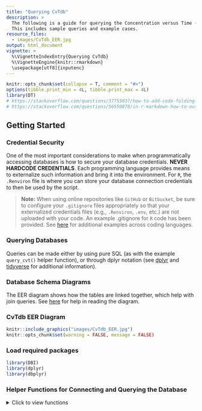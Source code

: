 ```yaml
---
title: "Querying CvTdb"
description: >
  The following is a guide for querying the Concentration versus Time (CvT) database.
  This includes sample queries and example cases.
resource_files:
  - images/CvTdb_EER.jpg
output: html_document
vignette: >
  %\VignetteIndexEntry{Querying CvTdb}
  %\VignetteEngine{knitr::rmarkdown}
  \usepackage[utf8]{inputenc}
---
```


```r
knitr::opts_chunk$set(collapse = T, comment = "#>")
options(tibble.print_min = 4L, tibble.print_max = 4L)
library(DT)
# https://stackoverflow.com/questions/37755037/how-to-add-code-folding-to-output-chunks-in-rmarkdown-html-documents
# https://stackoverflow.com/questions/56550878/in-r-markdown-how-to-output-sortable-table-while-r-chunk-is-set-to-results-a
```

## Getting Started
### Credential Security
One of the most important considerations to make when programmatically accessing databases is how to secure your database credentials. **NEVER HARDCODE CREDENTIALS**. Each programming language provides means to externalize such information and bring it into the environment. For `R`, the `.Renviron` file is where you can store your database connection credentials to then be used by the script.

> **Note:** When using online repositories like `GitHub` or `Bitbucket`, be sure to configure your `.gitignore` files appropriately so that your externalized credentials files (e.g., `.Renviron`, `.env`, etc.) are not uploaded with your code. An example .gitignore for `R` code has been provided. See [here](https://github.com/github/gitignore) for additional examples across coding languages.

### Querying Databases
Queries can be made either by using pure SQL (as with the example `query_cvt()` helper function), or through dplyr notation (see [dplyr]( https://db.rstudio.com/r-packages/dplyr/) and [tidyverse](https://dbplyr.tidyverse.org/) for additional information).

### Database Schema Diagrams
The EER diagram shows how the tables are linked together, which help with join queries.
See [here](https://www.lucidchart.com/pages/ER-diagram-symbols-and-meaning) for help in reading the diagram.

### CvTdb EER Diagram
```r
knitr::include_graphics("images/CvTdb_EER.jpg")
knitr::opts_chunk$set(warning = FALSE, message = FALSE) 
```

### Load required packages
```r
library(DBI)
library(dplyr)
library(dbplyr)
```

### Helper Functions for Connecting and Querying the Database
<details><summary>Click to view functions</summary>
```r
#'@description A function to make a connection to the database
#'@param con_type Whether to connect to postgres, mysql, or sqlite version
#'@import DBI RMySQL RSQLite
#'@return Database connection pointer object
connect_to_db <- function(con_type){
  switch(con_type,
         "postgres" = dbConnect(RPostgreSQL::PostgreSQL(), 
                                user = Sys.getenv("postgres_user"), 
                                password = Sys.getenv("postgres_pass"), #
                                host = Sys.getenv("postgres_host"), #
                                dbname = Sys.getenv("postgres_dbname")),
         "mysql" = dbConnect(RMySQL::MySQL(), #Connect to database with .Renviron parameters
                             username = Sys.getenv("mysql_user"), 
                             password = Sys.getenv("mysql_pass"),
                             host = Sys.getenv("mysql_host"), 
                             port = 3306,
                             dbname = Sys.getenv("mysql_dbname")),
         'sqlite' = dbConnect(RSQLite::SQLite(), paste0(Sys.getenv("sqlite_dbname"), ".sqlite"))
  ) %>% return()
}

#'@description A helper function to query database and receive the results. 
#'Handles errors/warnings with tryCatch.
#'@param query A SQL query string to query the database with
#'@param con_type Whether to connect to postgres, mysql, or sqlite version
#'@param schema The schema name to use if using a postgresql connection
#'@import DBI dplyr
#'@return Dataframe of database query results
query_db <- function(query=NULL, con_type, schema){
  if(is.null(query)) return(cat("\nMust provide a query to send"))
  con = connect_to_db(con_type)
  
  query_result = tryCatch({
    if(con_type == "postgres"){# Add schema tag
      return(dbGetQuery(con, query %>% 
                          gsub("FROM ", paste0("FROM ",schema,"."), .) %>%
                          gsub("JOIN ", paste0("JOIN ",schema,"."), .)
                        ))
    } else {
      return(dbGetQuery(con, query))
    }
  },
  error=function(cond){ cat(paste0("\nError message: ", cond)); return(NULL) },
  finally={ dbDisconnect(con) })
  
  return(query_result)
}

compare_sql_dbplyr <- function(){
  if(exists("df_sql") && exists("df_dbplyr")){
    ifelse(identical(df_sql, df_dbplyr), 
                 "SQL and dplyr version outputs are identical", 
                 "SQL and dplyr version outputs are NOT identical")
    }
}
```
<details>

## Sample Queries
```r
query <- "SELECT pmid, year, first_author, title FROM documents LIMIT 15"
df_sql <- query_db(query = query, con_type = "sqlite")
```

```r

con <- connect_to_db(con_type = "sqlite")

# Wrapped in a tryCatch so the connection is always closed in case of error
df_dbplyr <- tryCatch(
  {
    tbl(con, "documents") %>%
      head(15) %>%
      select(pmid, year, first_author, title) %>%
      collect() %>%
      as.data.frame()
  },
  error=function(e) {
    message(e)
    return(NULL)
  },
  finally={
    dbDisconnect(con)
  }
)
```

### Loading CvTdb Documents Table {.tabset}
```r
compare = compare_sql_dbplyr()
```
`r toString(compare)`

#### df_sql

    query <- "SELECT pmid, year, first_author, title FROM documents LIMIT 15"
    df_sql <- query_db(query = query, con_type = "sqlite")

`r DT::datatable(df_sql, list(scrollX = TRUE))`

#### df_dbplyr

    con <- connect_to_db(con_type = "sqlite")

    # Wrapped in a tryCatch so the connection is always closed in case of error
    df_dbplyr <- tryCatch(
      {
    tbl(con, "documents") %>%
      head(15) %>%
      select(pmid, year, first_author, title) %>%
      collect() %>%
      as.data.frame()
      },
      error=function(e) {
        message(e)
        return(NULL)
      },
      finally={
        dbDisconnect(con)
      }
    )
    
`r DT::datatable(df_dbplyr, list(scrollX = TRUE))`

### {-}


### Pull all data by input document identifier {.tabset}

```r
# PMID list of interest
pmid_list <- c('43370', '422270', '422271', '538758', '629888', '731724', '734422', '843463', '843464', '926203')
                # Select columns of interest
query <- paste0("SELECT distinct e.pmid, b.analyte_name_original, c.dose_level_original, c.dose_level_units_original, ",
                "d.species, b.conc_medium_original, a.time_original, b.time_units_original, a.conc_original, b.conc_units_original ",
                "FROM conc_time_values a ",
                # Join to series table by series ID
                "LEFT JOIN series b on b.id = a.fk_series_id ",
                # Join to studies table by study ID
                "LEFT JOIN studies c on c.id = b.fk_study_id ",
                # Join to subjects table by subject ID
                "LEFT JOIN subjects d on d.id = b.fk_subject_id ",
                # Join to documents table by extraction document ID
                "LEFT JOIN documents e on c.fk_extraction_document_id = e.id ",
                # Filter to PMID of interest
                "WHERE e.pmid in ('",
                # Using paste instead of toString() for cases where identifiers
                # are alphanumeric strings
                paste0(pmid_list, collapse="', '"),
                "')")
df_sql <- query_db(query = query, 
               con_type = "sqlite")
```

```r
con <- connect_to_db(con_type = "sqlite")

# Wrapped in a tryCatch so the connection is always closed in case of error
df_dbplyr <- tryCatch(
  {
    # Store table pointers with column name prefixes
    conc = tbl(con, "conc_time_values") %>% rename_all(function(x) paste0("a.", x))
    series = tbl(con, "series") %>% rename_all(function(x) paste0("b.", x))
    studies = tbl(con, "studies") %>% rename_all(function(x) paste0("c.", x))
    subjects = tbl(con, "subjects") %>% rename_all(function(x) paste0("d.", x))
    docs = tbl(con, "documents") %>% rename_all(function(x) paste0("e.", x))
    
    out <- conc %>%
      left_join(series, 
                by=c("a.fk_series_id"="b.id")) %>%
      left_join(studies, 
                by=c("b.fk_study_id"="c.id")) %>%
      left_join(subjects, 
                by=c("b.fk_subject_id"="d.id")) %>%
      left_join(docs, 
                by=c("c.fk_extraction_document_id"="e.id")) %>%
      filter(e.pmid %in% pmid_list) %>%
      select(e.pmid, b.analyte_name_original, c.dose_level_original, 
             c.dose_level_units_original, d.species, b.conc_medium_original, 
             a.time_original, b.time_units_original, a.conc_original, b.conc_units_original) %>%
      distinct() %>%
      collect() %>%
      as.data.frame()
    
    # Remove column prefixes
    colnames(out) = sub('.*\\.', '', colnames(out))
    
    out
  
  },
  error=function(e) {
    message(e)
    return(NULL)
  },
  finally={
    dbDisconnect(con)
  }
)
```

```r
compare = compare_sql_dbplyr()
```
`r compare`

#### df_sql

    # PMID list of interest
    pmid_list <- c('43370', '422270', '422271', '538758', '629888', '731724', '734422', '843463', '843464', '926203')
                # Select columns of interest
    query <- paste0("SELECT distinct e.pmid, b.analyte_name_original, c.dose_level_original, c.dose_level_units_original, ",
                "d.species, b.conc_medium_original, a.time_original, b.time_units_original, a.conc_original, b.conc_units_original ",
                "FROM conc_time_values a ",
                # Join to series table by series ID
                "LEFT JOIN series b on b.id = a.fk_series_id ",
                # Join to studies table by study ID
                "LEFT JOIN studies c on c.id = b.fk_study_id ",
                # Join to subjects table by subject ID
                "LEFT JOIN subjects d on d.id = b.fk_subject_id ",
                # Join to documents table by extraction document ID
                "LEFT JOIN documents e on c.fk_extraction_document_id = e.id ",
                # Filter to PMID of interest
                "WHERE e.pmid in ('",
                # Using paste instead of toString() for cases where identifiers
                # are alphanumeric strings
                paste0(pmid_list, collapse="', '"),
                "')")
    df_sql <- query_db(query = query, 
               con_type = "sqlite")
               
`r DT::datatable(df_sql, list(scrollX = TRUE))`

#### df_dbplyr

    con <- connect_to_db(con_type = "sqlite")

    # Wrapped in a tryCatch so the connection is always closed in case of error
    df_dbplyr <- tryCatch(
      {
    # Store table pointers with column name prefixes
    conc = tbl(con, "conc_time_values") %>% rename_all(function(x) paste0("a.", x))
    series = tbl(con, "series") %>% rename_all(function(x) paste0("b.", x))
    studies = tbl(con, "studies") %>% rename_all(function(x) paste0("c.", x))
    subjects = tbl(con, "subjects") %>% rename_all(function(x) paste0("d.", x))
    docs = tbl(con, "documents") %>% rename_all(function(x) paste0("e.", x))
    
    out <- conc %>%
      left_join(series, 
                by=c("a.fk_series_id"="b.id")) %>%
      left_join(studies, 
                by=c("b.fk_study_id"="c.id")) %>%
      left_join(subjects, 
                by=c("b.fk_subject_id"="d.id")) %>%
      left_join(docs, 
                by=c("c.fk_extraction_document_id"="e.id")) %>%
      filter(e.pmid %in% pmid_list) %>%
      select(e.pmid, b.analyte_name_original, c.dose_level_original, 
             c.dose_level_units_original, d.species, b.conc_medium_original, 
             a.time_original, b.time_units_original, a.conc_original, b.conc_units_original) %>%
      distinct() %>%
      collect() %>%
      as.data.frame()
    
    # Remove column prefixes
    colnames(out) = sub('.*\\.', '', colnames(out))
    
    out
  
      },
      error=function(e) {
        message(e)
    return(NULL)
      },
      finally={
        dbDisconnect(con)
      }
    )

`r DT::datatable(df_dbplyr, list(scrollX = TRUE))`
### {-}

### Pull all data by chemical identifier {.tabset}

```r
# DTXSID list of interest
dtxsid_list <- c('DTXSID0021383', 'DTXSID2020139', 'DTXSID0020868', 'DTXSID4020533', 'DTXSID0020442')
                # Select columns of interest
query <- paste0("SELECT distinct a.dsstox_substance_id, a.dsstox_casrn, b.radiolabeled, ",
                "c.test_substance_name_original, b.analyte_name_original, d.administration_route_original ",
                "FROM chemicals a ",
                # Join to series table by series ID
                "LEFT JOIN series b on b.fk_analyzed_chemical_id = a.id ",
                # Join to studies table by study ID
                "LEFT JOIN studies c on c.fk_dosed_chemical_id = b.fk_test_chemical_id ",
                # Join to subjects table by subject ID
                "LEFT JOIN administration_route_dict d on d.id = c.fk_administration_route_id ",
                # Filter to PMID of interest
                "WHERE a.dsstox_substance_id in ('",
                # Using paste instead of toString() for cases where identifiers
                # are alphanumeric strings
                paste0(dtxsid_list, collapse="', '"),
                "')")
df_sql <- query_db(query = query, 
               con_type = "sqlite")
```

```r
con <- connect_to_db(con_type = "sqlite")

# Wrapped in a tryCatch so the connection is always closed in case of error
df_dbplyr <- tryCatch(
  {
    # Store table pointers with column name prefixes
    chemicals = tbl(con, "chemicals") %>% rename_all(function(x) paste0("a.", x))
    series = tbl(con, "series") %>% rename_all(function(x) paste0("b.", x))
    studies = tbl(con, "studies") %>% rename_all(function(x) paste0("c.", x))
    administration_route_dict = tbl(con, "administration_route_dict") %>% 
      rename_all(function(x) paste0("d.", x))
    
    out <- chemicals %>%
      left_join(series, 
                by=c("a.id"="b.fk_analyzed_chemical_id")) %>%
      left_join(studies, 
                by=c("b.fk_test_chemical_id"="c.fk_dosed_chemical_id")) %>%
      left_join(administration_route_dict, 
                by=c("c.fk_administration_route_id"="d.id")) %>%
      filter(a.dsstox_substance_id %in% dtxsid_list) %>%
      select(a.dsstox_substance_id, a.dsstox_casrn, b.radiolabeled, 
             c.test_substance_name_original, b.analyte_name_original, d.administration_route_original) %>%
      distinct() %>%
      collect() %>%
      as.data.frame()
    
    # Remove column prefixes
    colnames(out) = sub('.*\\.', '', colnames(out))
    
    out
  
  },
  error=function(e) {
    message(e)
    return(NULL)
  },
  finally={
    dbDisconnect(con)
  }
)
```

```r
compare = compare_sql_dbplyr()
```
`r compare`

#### df_sql

    # DTXSID list of interest
    dtxsid_list <- c('DTXSID0021383', 'DTXSID2020139', 'DTXSID0020868', 'DTXSID4020533', 'DTXSID0020442')
                # Select columns of interest
    query <- paste0("SELECT distinct a.dsstox_substance_id, a.dsstox_casrn, b.radiolabeled, ",
                "c.test_substance_name_original, b.analyte_name_original, d.administration_route_original ",
                "FROM chemicals a ",
                # Join to series table by series ID
                "LEFT JOIN series b on b.fk_analyzed_chemical_id = a.id ",
                # Join to studies table by study ID
                "LEFT JOIN studies c on c.fk_dosed_chemical_id = b.fk_test_chemical_id ",
                # Join to subjects table by subject ID
                "LEFT JOIN administration_route_dict d on d.id = c.fk_administration_route_id ",
                # Filter to PMID of interest
                "WHERE a.dsstox_substance_id in ('",
                # Using paste instead of toString() for cases where identifiers
                # are alphanumeric strings
                paste0(dtxsid_list, collapse="', '"),
                "')")
    df_sql <- query_db(query = query, 
               con_type = "sqlite")
               
`r DT::datatable(df_sql, list(scrollX = TRUE))`

#### df_dbplyr

    con <- connect_to_db(con_type = "sqlite")

    # Wrapped in a tryCatch so the connection is always closed in case of error
    df_dbplyr <- tryCatch(
      {
    # Store table pointers with column name prefixes
    chemicals = tbl(con, "chemicals") %>% rename_all(function(x) paste0("a.", x))
    series = tbl(con, "series") %>% rename_all(function(x) paste0("b.", x))
    studies = tbl(con, "studies") %>% rename_all(function(x) paste0("c.", x))
    administration_route_dict = tbl(con, "administration_route_dict") %>% 
      rename_all(function(x) paste0("d.", x))
    
    out <- chemicals %>%
      left_join(series, 
                by=c("a.id"="b.fk_analyzed_chemical_id")) %>%
      left_join(studies, 
                by=c("b.fk_test_chemical_id"="c.fk_dosed_chemical_id")) %>%
      left_join(administration_route_dict, 
                by=c("c.fk_administration_route_id"="d.id")) %>%
      filter(a.dsstox_substance_id %in% dtxsid_list) %>%
      select(a.dsstox_substance_id, a.dsstox_casrn, b.radiolabeled, 
             c.test_substance_name_original, b.analyte_name_original, d.administration_route_original) %>%
      distinct() %>%
      collect() %>%
      as.data.frame()
    
    # Remove column prefixes
    colnames(out) = sub('.*\\.', '', colnames(out))
    
    out
  
      },
      error=function(e) {
    message(e)
    return(NULL)
      },
      finally={
        dbDisconnect(con)
      }
    )

`r DT::datatable(df_dbplyr, list(scrollX = TRUE))`

### {-}